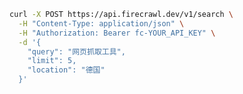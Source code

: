 ```bash cURL
curl -X POST https://api.firecrawl.dev/v1/search \
  -H "Content-Type: application/json" \
  -H "Authorization: Bearer fc-YOUR_API_KEY" \
  -d '{
    "query": "网页抓取工具",
    "limit": 5,
    "location": "德国"
  }'
```
